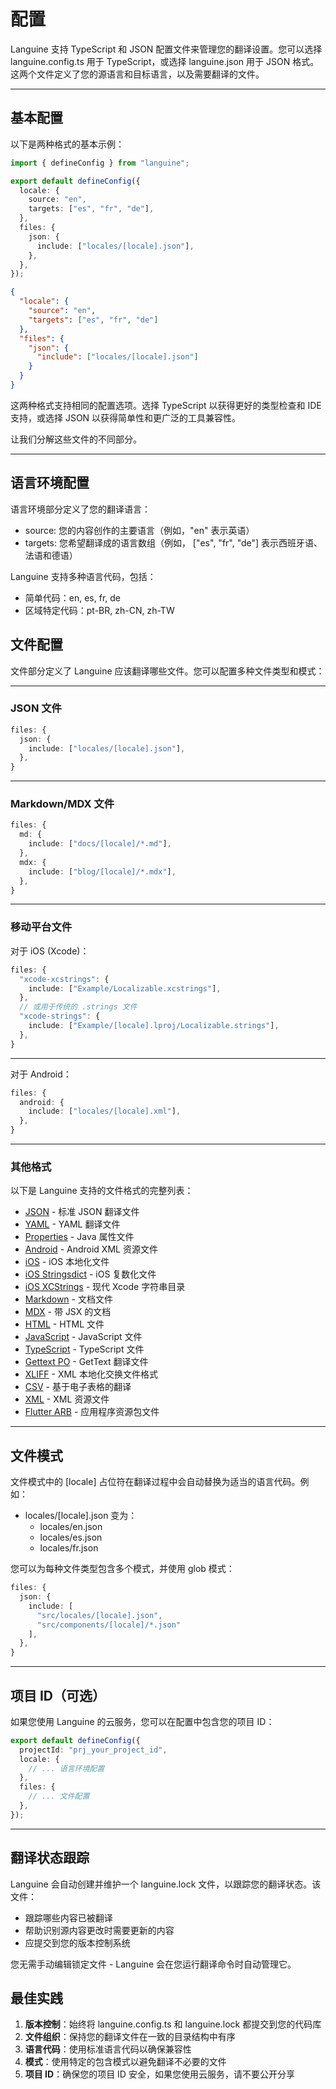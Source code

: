 # 配置

Languine 支持 TypeScript 和 JSON 配置文件来管理您的翻译设置。您可以选择 languine.config.ts 用于 TypeScript，或选择 languine.json 用于 JSON 格式。这两个文件定义了您的源语言和目标语言，以及需要翻译的文件。

---

## 基本配置

以下是两种格式的基本示例：

```typescript title="languine.config.ts"
import { defineConfig } from "languine";

export default defineConfig({
  locale: {
    source: "en",
    targets: ["es", "fr", "de"],
  },
  files: {
    json: {
      include: ["locales/[locale].json"],
    },
  },
});
```

```json title="languine.json"
{
  "locale": {
    "source": "en",
    "targets": ["es", "fr", "de"]
  },
  "files": {
    "json": {
      "include": ["locales/[locale].json"]
    }
  }
}
```

这两种格式支持相同的配置选项。选择 TypeScript 以获得更好的类型检查和 IDE 支持，或选择 JSON 以获得简单性和更广泛的工具兼容性。

让我们分解这些文件的不同部分。

---

## 语言环境配置

语言环境部分定义了您的翻译语言：

- source: 您的内容创作的主要语言（例如，"en" 表示英语）
- targets: 您希望翻译成的语言数组（例如， ["es", "fr", "de"] 表示西班牙语、法语和德语）

Languine 支持多种语言代码，包括：
- 简单代码：en, es, fr, de
- 区域特定代码：pt-BR, zh-CN, zh-TW

## 文件配置

文件部分定义了 Languine 应该翻译哪些文件。您可以配置多种文件类型和模式：

---

### JSON 文件
```typescript
files: {
  json: {
    include: ["locales/[locale].json"],
  },
}
```

---

### Markdown/MDX 文件
```typescript
files: {
  md: {
    include: ["docs/[locale]/*.md"],
  },
  mdx: {
    include: ["blog/[locale]/*.mdx"],
  },
}
```

---

### 移动平台文件

对于 iOS (Xcode)：
```typescript
files: {
  "xcode-xcstrings": {
    include: ["Example/Localizable.xcstrings"],
  },
  // 或用于传统的 .strings 文件
  "xcode-strings": {
    include: ["Example/[locale].lproj/Localizable.strings"],
  },
}
```

---

对于 Android：
```typescript
files: {
  android: {
    include: ["locales/[locale].xml"],
  },
}
```

---

### 其他格式

以下是 Languine 支持的文件格式的完整列表：

- [JSON](/docs/json) - 标准 JSON 翻译文件
- [YAML](/docs/yaml) - YAML 翻译文件
- [Properties](/docs/properties) - Java 属性文件
- [Android](/docs/android) - Android XML 资源文件
- [iOS](/docs/ios) - iOS 本地化文件
- [iOS Stringsdict](/docs/xcode-stringsdict) - iOS 复数化文件
- [iOS XCStrings](/docs/xcode-xcstrings) - 现代 Xcode 字符串目录
- [Markdown](/docs/md) - 文档文件
- [MDX](/docs/mdx) - 带 JSX 的文档
- [HTML](/docs/html) - HTML 文件
- [JavaScript](/docs/js) - JavaScript 文件
- [TypeScript](/docs/ts) - TypeScript 文件
- [Gettext PO](/docs/po) - GetText 翻译文件
- [XLIFF](/docs/xliff) - XML 本地化交换文件格式
- [CSV](/docs/csv) - 基于电子表格的翻译
- [XML](/docs/xml) - XML 资源文件
- [Flutter ARB](/docs/arb) - 应用程序资源包文件

---

## 文件模式

文件模式中的 [locale] 占位符在翻译过程中会自动替换为适当的语言代码。例如：

- locales/[locale].json 变为：
  - locales/en.json
  - locales/es.json
  - locales/fr.json

您可以为每种文件类型包含多个模式，并使用 glob 模式：
```typescript
files: {
  json: {
    include: [
      "src/locales/[locale].json",
      "src/components/[locale]/*.json"
    ],
  },
}
```

---

## 项目 ID（可选）

如果您使用 Languine 的云服务，您可以在配置中包含您的项目 ID：

```typescript
export default defineConfig({
  projectId: "prj_your_project_id",
  locale: {
    // ... 语言环境配置
  },
  files: {
    // ... 文件配置
  },
});
```

---

## 翻译状态跟踪

Languine 会自动创建并维护一个 languine.lock 文件，以跟踪您的翻译状态。该文件：

- 跟踪哪些内容已被翻译
- 帮助识别源内容更改时需要更新的内容
- 应提交到您的版本控制系统

您无需手动编辑锁定文件 - Languine 会在您运行翻译命令时自动管理它。

## 最佳实践

1. **版本控制**：始终将 languine.config.ts 和 languine.lock 都提交到您的代码库
2. **文件组织**：保持您的翻译文件在一致的目录结构中有序
3. **语言代码**：使用标准语言代码以确保兼容性
4. **模式**：使用特定的包含模式以避免翻译不必要的文件
5. **项目 ID**：确保您的项目 ID 安全，如果您使用云服务，请不要公开分享
